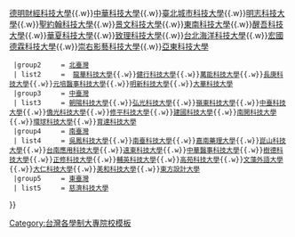 {{Navbox subgroup
  |groupstyle = {{{groupstyle}}}
  |group1     = [[北北基]]
  | list1     =  [[中國科技大學 (台灣)|中國科技大學]]{{.w}}[[德明財經科技大學]]{{.w}}[[中華科技大學]]{{.w}}[[臺北城市科技大學]]{{.w}}[[明志科技大學]]{{.w}}[[聖約翰科技大學]]{{.w}}[[景文科技大學]]{{.w}}[[東南科技大學]]{{.w}}[[醒吾科技大學]]{{.w}}[[華夏科技大學]]{{.w}}[[致理科技大學]]{{.w}}[[台北海洋科技大學]]{{.w}}[[宏國德霖科技大學]]{{.w}}[[崇右影藝科技大學]]{{.w}}[[亞東科技大學]]
  |group2     = [[北臺灣]]
  | list2     =  [[龍華科技大學]]{{.w}}[[健行科技大學]]{{.w}}[[萬能科技大學]]{{.w}}[[長庚科技大學]]{{.w}}[[元培醫事科技大學]]{{.w}}[[明新科技大學]]{{.w}}[[大華科技大學]]
  |group3     = [[中臺灣]]
  | list3     = [[朝陽科技大學]]{{.w}}[[弘光科技大學]]{{.w}}[[嶺東科技大學]]{{.w}}[[中臺科技大學]]{{.w}}[[僑光科技大學]]{{.w}}[[修平科技大學]]{{.w}}[[建國科技大學]]{{.w}}[[南開科技大學]]{{.w}}[[環球科技大學]]{{.w}}[[育達科技大學]]
  |group4     = [[南臺灣]]
  | list4     = [[吳鳳科技大學]]{{.w}}[[南臺科技大學]]{{.w}}[[嘉南藥理大學]]{{.w}}[[崑山科技大學]]{{.w}}[[台南應用科技大學]]{{.w}}[[遠東科技大學]]{{.w}}[[中華醫事科技大學]]{{.w}}[[樹德科技大學]]{{.w}}[[正修科技大學]]{{.w}}[[輔英科技大學]]{{.w}}[[高苑科技大學]]{{.w}}[[文藻外語大學]]{{.w}}[[大仁科技大學]]{{.w}}[[美和科技大學]]{{.w}}[[東方設計大學]]
  |group5     = [[東臺灣]]
  | list5     = [[慈濟科技大學]]
}}<noinclude>[[Category:台灣各學制大專院校模板]]</noinclude>